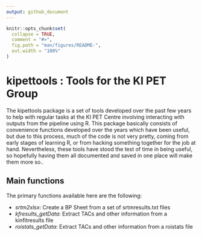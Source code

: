 ```yaml
---
output: github_document
---
```



```r
knitr::opts_chunk$set(
  collapse = TRUE,
  comment = "#>",
  fig.path = "man/figures/README-",
  out.width = "100%"
)
```
# kipettools : Tools for the KI PET Group

The kipettools package is a set of tools developed over the past few years to help with regular tasks at the KI PET Centre involving interacting with outputs from the pipeline using R.  This package basically consists of convenience functions developed over the years which have been useful, but due to this process, much of the code is not very pretty, coming from early stages of learning R, or from hacking something together for the job at hand.  Nevertheless, these tools have stood the test of time in being useful, so hopefully having them all documented and saved in one place will make them more so..


## Main functions

The primary functions available here are the following:

* *srtm2xlsx*: Create a BP Sheet from a set of srtmresults.txt files
* *kfresults\_getData*: Extract TACs and other information from a kinfitresults file
* *roistats\_getData*: Extract TACs and other information from a roistats file


